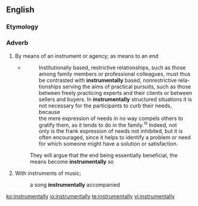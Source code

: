 ==English==

===Etymology===
{{suffix|instrumental|ly|lang=en}}

===Adverb===
{{en-adv}}

# By means of an instrument or agency; as means to an end
#* {{quote-book|year=1974|author=Thomas S. Szasz, M.D.|title=The Myth of Mental Illness|chapter=8|url=http://en.wikipedia.org/wiki/The_Myth_of_Mental_Illness|isbn=0-06-091151-4|page=144}}
#*: Institutionally based, restrictive relationships, such as those<br> among family members or professional colleagues, must thus<br> be contrasted with '''instrumentally''' based, nonrestrictive rela-<br> tionships serving the aims of practical pursuits, such as those<br> between freely practicing experts and their clients or between<br> sellers and buyers. In '''instrumentally''' structured situations it is<br> not necessary for the participants to curb their needs, because<br> the mere expression of needs in no way compels others to<br> gratify them, as it tends to do in the family.<sup><small>19</small></sup> Indeed, not<br> only is the frank expression of needs not inhibited, but it is<br> often encouraged, since it helps to identify a problem or need<br> for which someone might have a solution or satisfaction.
#: They will argue that the end being essentially beneficial, the means become '''instrumentally''' so 
# With instruments of music;
#: a song '''instrumentally''' accompanied

[[ko:instrumentally]]
[[io:instrumentally]]
[[te:instrumentally]]
[[vi:instrumentally]]